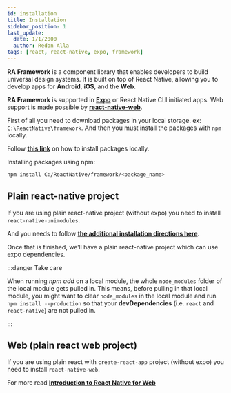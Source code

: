 ```yaml
---
id: installation
title: Installation
sidebar_position: 1
last_update:
  date: 1/1/2000
  author: Redon Alla
tags: [react, react-native, expo, framework]
---
```


**RA Framework** is a component library that enables developers to build universal design systems. It is built on top of React Native, allowing you to develop apps for **Android**, **iOS**, and the **Web**.

**RA Framework** is supported in **[Expo](https://docs.expo.dev/get-started/installation/)** or React Native CLI initiated apps. Web support is made possible by **[react-native-web](https://necolas.github.io/react-native-web/)**.

First of all you need to download packages in your local storage. ex: `C:\ReactNative\framework`. And then you must install the packages with `npm` locally.

Follow **[this link](https://docs.npmjs.com/downloading-and-installing-packages-locally)** on how to install packages locally.


Installing packages using npm:
```bash npm2yarn
npm install C:/ReactNative/framework/<package_name>
```

## Plain react-native project

If you are using plain react-native project (without expo) you need to install `react-native-unimodules`.

And you needs to follow **[the additional installation directions here](https://docs.expo.dev/bare/installing-expo-modules/?redirected)**.

Once that is finished, we’ll have a plain react-native project which can use expo dependencies.

:::danger Take care

When running *npm add* on a local module, the whole `node_modules` folder of the local module gets pulled in. This means, before pulling in that local module, you might want to clear `node_modules` in the local module and run `npm install --production` so that your **devDependencies** (i.e. `react` and `react-native`) are not pulled in.

:::

## Web (plain react web project)

If you are using plain react with `create-react-app` project (without expo) you need to install `react-native-web`.

For more read **[Introduction to React Native for Web](https://necolas.github.io/react-native-web/docs/)**

